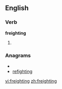 
==English==

===Verb===
'''freighting'''

# {{present participle of|[[freight]]}}

===Anagrams===
* {{alphagram|efgghiinrt}}
* [[refighting#English|refighting]]

[[vi:freighting]]
[[zh:freighting]]